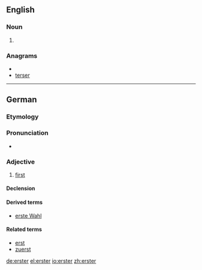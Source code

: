 ==English==

===Noun===
{{en-noun}}

#{{context|New York City|and|New Orleans}} {{eye dialect|oyster}}

===Anagrams===
* {{alphagram|eerrst}}
* [[terser#English|terser]]


----

==German==

===Etymology===
{{etyl|goh|de}} {{term|erist|ērist|lang=goh}}

===Pronunciation===
* {{IPA|/ˈʔɛɐ̯stɐ/|lang=de}}

===Adjective===
{{de-adj|-}}

# [[first]]

====Declension====
{{de-decl-adj-notcomp|erst|strong_pred=yes|lemma=erster}}

====Derived terms====
* [[erste Wahl]]

====Related terms====
* [[erst]]
* [[zuerst]]

[[de:erster]]
[[el:erster]]
[[io:erster]]
[[zh:erster]]